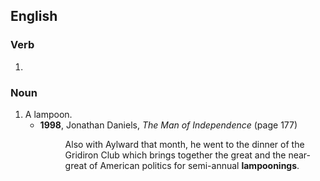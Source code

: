 ==English==

===Verb===
{{head|en|present participle}}

# {{present participle of|lampoon|lang=en|nocat=1}}

===Noun===
{{en-noun}}

# A lampoon.
#* '''1998''', Jonathan Daniels, ''The Man of Independence'' (page 177)
#*: Also with Aylward that month, he went to the dinner of the Gridiron Club which brings together the great and the near-great of American politics for semi-annual '''lampoonings'''.